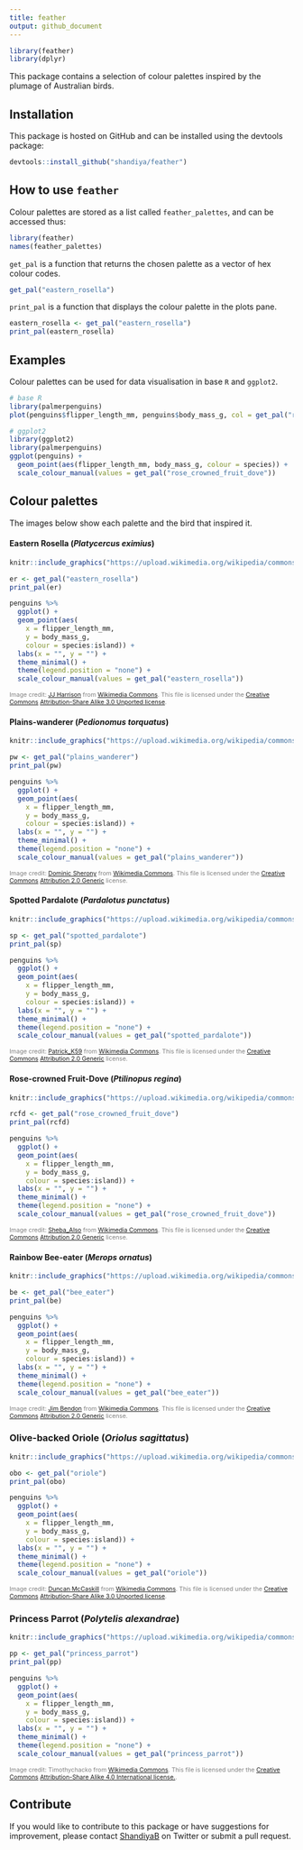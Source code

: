 ```yaml
---
title: feather
output: github_document
---
```


```r
library(feather)
library(dplyr)
```

This package contains a selection of colour palettes inspired by the plumage of Australian birds.


## Installation

This package is hosted on GitHub and can be installed using the devtools package:

```r
devtools::install_github("shandiya/feather")
```


## How to use `feather`

Colour palettes are stored as a list called `feather_palettes`, and can be accessed thus:

```r
library(feather)
names(feather_palettes)
```

`get_pal` is a function that returns the chosen palette as a vector of hex colour codes.

```r
get_pal("eastern_rosella")
```

`print_pal` is a function that displays the colour palette in the plots pane.

```r
eastern_rosella <- get_pal("eastern_rosella")
print_pal(eastern_rosella)
```

## Examples

Colour palettes can be used for data visualisation in base `R` and `ggplot2`.

```r

# base R
library(palmerpenguins)
plot(penguins$flipper_length_mm, penguins$body_mass_g, col = get_pal("rose_crowned_fruit_dove")[factor(penguins$species)], pch = 19)

# ggplot2
library(ggplot2)
library(palmerpenguins)
ggplot(penguins) +
  geom_point(aes(flipper_length_mm, body_mass_g, colour = species)) +
  scale_colour_manual(values = get_pal("rose_crowned_fruit_dove"))

```

## Colour palettes

The images below show each palette and the bird that inspired it. 

#### Eastern Rosella (*Platycercus eximius*)

```r

knitr::include_graphics("https://upload.wikimedia.org/wikipedia/commons/thumb/3/33/Platycercus_eximius_diemenensis_male.jpg/320px-Platycercus_eximius_diemenensis_male.jpg")

er <- get_pal("eastern_rosella")
print_pal(er)

penguins %>%
  ggplot() +
  geom_point(aes(
    x = flipper_length_mm,
    y = body_mass_g,
    colour = species:island)) +
  labs(x = "", y = "") +
  theme_minimal() +
  theme(legend.position = "none") +
  scale_colour_manual(values = get_pal("eastern_rosella"))

```
<span style="color: grey; font-size: 8pt">Image credit: [JJ Harrison](https://www.jjharrison.com.au/) from [Wikimedia Commons](https://commons.wikimedia.org/wiki/File:Platycercus_eximius_diemenensis_male.jpg). This file is licensed under the [Creative Commons](https://en.wikipedia.org/wiki/Creative_Commons) [Attribution-Share Alike 3.0 Unported license](https://creativecommons.org/licenses/by-sa/3.0/deed.en).</span> 


#### Plains-wanderer (*Pedionomus torquatus*)

```r

knitr::include_graphics("https://upload.wikimedia.org/wikipedia/commons/1/1c/Plains-wanderer_%28Pedionomus_torquatus%29_7_%2830547426803%29.jpg")

pw <- get_pal("plains_wanderer")
print_pal(pw)

penguins %>%
  ggplot() +
  geom_point(aes(
    x = flipper_length_mm,
    y = body_mass_g,
    colour = species:island)) +
  labs(x = "", y = "") +
  theme_minimal() +
  theme(legend.position = "none") +
  scale_colour_manual(values = get_pal("plains_wanderer"))
```
<span style="color: grey; font-size: 8pt">Image credit: [Dominic Sherony](https://www.flickr.com/people/9765210@N03) from [Wikimedia Commons](https://commons.wikimedia.org/wiki/File:Plains-wanderer_(Pedionomus_torquatus)_7_(30547426803).jpg). This file is licensed under the [Creative Commons](https://en.wikipedia.org/wiki/Creative_Commons) [Attribution 2.0 Generic](https://creativecommons.org/licenses/by/2.0/deed.en) license.</span> 


#### Spotted Pardalote (*Pardalotus punctatus*)

```r

knitr::include_graphics("https://upload.wikimedia.org/wikipedia/commons/thumb/7/78/Spotted_Pardalote_%28Pardalotus_punctatus%29_male_%2819205338781%29.jpg/1024px-Spotted_Pardalote_%28Pardalotus_punctatus%29_male_%2819205338781%29.jpg")

sp <- get_pal("spotted_pardalote")
print_pal(sp)

penguins %>%
  ggplot() +
  geom_point(aes(
    x = flipper_length_mm,
    y = body_mass_g,
    colour = species:island)) +
  labs(x = "", y = "") +
  theme_minimal() +
  theme(legend.position = "none") +
  scale_colour_manual(values = get_pal("spotted_pardalote"))
``` 
<span style="color: grey; font-size: 8pt">Image credit: [Patrick_K59](https://www.flickr.com/people/63175631@N02) from [Wikimedia Commons](https://commons.wikimedia.org/wiki/File:Spotted_Pardalote_(Pardalotus_punctatus)_male_(19205338781).jpg). This file is licensed under the [Creative Commons](https://en.wikipedia.org/wiki/Creative_Commons) [Attribution 2.0 Generic](https://creativecommons.org/licenses/by/2.0/deed.en) license.</span>


#### Rose-crowned Fruit-Dove (*Ptilinopus regina*)

```r
knitr::include_graphics("https://upload.wikimedia.org/wikipedia/commons/7/72/Rose_crowned_Fruit_Dove_at_Australia_Zoo-1_%289098717408%29.jpg")

rcfd <- get_pal("rose_crowned_fruit_dove")
print_pal(rcfd)

penguins %>%
  ggplot() +
  geom_point(aes(
    x = flipper_length_mm,
    y = body_mass_g,
    colour = species:island)) +
  labs(x = "", y = "") +
  theme_minimal() +
  theme(legend.position = "none") +
  scale_colour_manual(values = get_pal("rose_crowned_fruit_dove"))
``` 
<span style="color: grey; font-size: 8pt">Image credit: [Sheba_Also](https://www.flickr.com/people/34534185@N00) from [Wikimedia Commons](https://commons.m.wikimedia.org/wiki/File:Rose_crowned_Fruit_Dove_at_Australia_Zoo-1_(9098717408).jpg). This file is licensed under the [Creative Commons](https://en.wikipedia.org/wiki/Creative_Commons) [Attribution 2.0 Generic](https://creativecommons.org/licenses/by/2.0/deed.en) license.</span>


#### Rainbow Bee-eater (*Merops ornatus*)

```r
knitr::include_graphics("https://upload.wikimedia.org/wikipedia/commons/2/26/Rainbow_bee_eater_%289847155264%29.jpg")

be <- get_pal("bee_eater")
print_pal(be)

penguins %>%
  ggplot() +
  geom_point(aes(
    x = flipper_length_mm,
    y = body_mass_g,
    colour = species:island)) +
  labs(x = "", y = "") +
  theme_minimal() +
  theme(legend.position = "none") +
  scale_colour_manual(values = get_pal("bee_eater"))
``` 
<span style="color: grey; font-size: 8pt">Image credit: [Jim Bendon](https://www.flickr.com/people/77524419@N03) from [Wikimedia Commons](https://commons.wikimedia.org/wiki/File:Rainbow_bee_eater_(9847155264).jpg). This file is licensed under the [Creative Commons](https://en.wikipedia.org/wiki/Creative_Commons) [Attribution 2.0 Generic](https://creativecommons.org/licenses/by/2.0/deed.en) license.</span>


### Olive-backed Oriole (*Oriolus sagittatus*)

```r
knitr::include_graphics("https://upload.wikimedia.org/wikipedia/commons/8/82/Oriolus_sagittatus_-Canberra%2C_Australia-8a.jpg")

obo <- get_pal("oriole")
print_pal(obo)

penguins %>%
  ggplot() +
  geom_point(aes(
    x = flipper_length_mm,
    y = body_mass_g,
    colour = species:island)) +
  labs(x = "", y = "") +
  theme_minimal() +
  theme(legend.position = "none") +
  scale_colour_manual(values = get_pal("oriole"))
``` 
<span style="color: grey; font-size: 8pt">Image credit: [Duncan McCaskill](https://get.google.com/albumarchive/pwa/duncan.mccaskill) from [Wikimedia Commons](https://commons.wikimedia.org/wiki/File:Oriolus_sagittatus_-Canberra,_Australia-8a.jpg). This file is licensed under the [Creative Commons](https://en.wikipedia.org/wiki/Creative_Commons) [Attribution-Share Alike 3.0 Unported license](https://creativecommons.org/licenses/by-sa/3.0/deed.en).</span>


### Princess Parrot (*Polytelis alexandrae*)

```r
knitr::include_graphics("https://upload.wikimedia.org/wikipedia/commons/thumb/1/18/Princess_Parrot_HD_pic.JPG/640px-Princess_Parrot_HD_pic.JPG")

pp <- get_pal("princess_parrot")
print_pal(pp)

penguins %>%
  ggplot() +
  geom_point(aes(
    x = flipper_length_mm,
    y = body_mass_g,
    colour = species:island)) +
  labs(x = "", y = "") +
  theme_minimal() +
  theme(legend.position = "none") +
  scale_colour_manual(values = get_pal("princess_parrot"))
``` 
<span style="color: grey; font-size: 8pt">Image credit: Timothychacko from [Wikimedia Commons](https://commons.wikimedia.org/wiki/File:Princess_Parrot_HD_pic.JPG). This file is licensed under the [Creative Commons](https://en.wikipedia.org/wiki/Creative_Commons) [Attribution-Share Alike 4.0 International license.](https://creativecommons.org/licenses/by-sa/4.0/deed.en).</span>


## Contribute

If you would like to contribute to this package or have suggestions for improvement, please contact [ShandiyaB](https://twitter.com/ShandiyaB) on Twitter or submit a pull request. 



